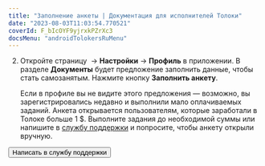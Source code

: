 ```yaml
---
title: "Заполнение анкеты | Документация для исполнителей Толоки"
date: "2023-08-03T11:03:54.770521"
coverId: F_bIcOYF9yjrxkPZrXc3
docsMenu: "androidTolokersRuMenu"
---
```



<RuSendRequestContent1/>

2. Откройте страницу <img src="https://tlkfrontprod.azureedge.net/portal-production/static/uploaded/images/1677847612879/1677847612879_original_svg.svg" alt="" /> → **Настройки** → **Профиль** в приложении. В разделе **Документы** будет предложение заполнить данные, чтобы стать самозанятым. Нажмите кнопку **Заполнить анкету**.

    Если в профиле вы не видите этого предложения — возможно, вы зарегистрировались недавно и выполнили мало оплачиваемых заданий. Анкета открывается пользователям, которые заработали в Толоке больше 1 $. Выполните задания до необходимой суммы или напишите в [службу поддержки](../../troubleshooting/support/?form-source=self-employed-send-request) и попросите, чтобы анкету открыли вручную.

<RuSendRequestContent2/>

<Button themeColor="light" view="default" size="l" type="link" url="../../troubleshooting/support/?form-source=self-employed-send-request">Написать в службу поддержки</Button>
